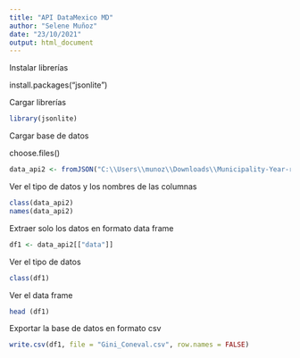 ```yaml
---
title: "API DataMexico MD"
author: "Selene Muñoz"
date: "23/10/2021"
output: html_document
---
```


Instalar librerías

install.packages("jsonlite")

Cargar librerías
```r
library(jsonlite)
```

Cargar base de datos

choose.files()
```r
data_api2 <- fromJSON("C:\\Users\\munoz\\Downloads\\Municipality-Year-records.json")
```

Ver el tipo de datos y los nombres de las columnas
```r
class(data_api2)
names(data_api2)
```

Extraer solo los datos en formato data frame
```r
df1 <- data_api2[["data"]]
```

Ver el tipo de datos
```r
class(df1)
```

Ver el data frame
```r
head (df1)
```

Exportar la base de datos en formato csv
```r
write.csv(df1, file = "Gini_Coneval.csv", row.names = FALSE)
```

